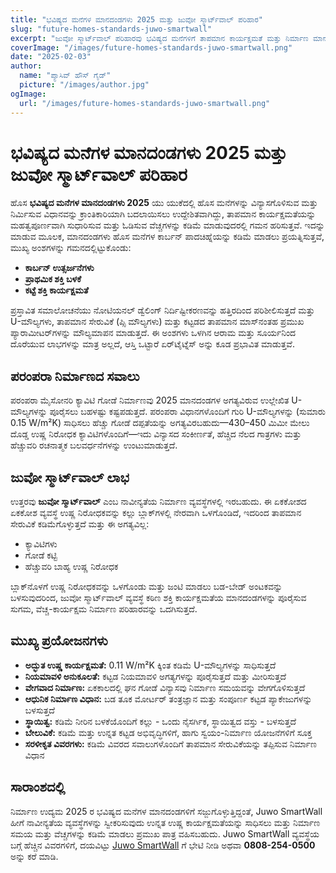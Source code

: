 ```yaml
---
title: "ಭವಿಷ್ಯದ ಮನೆಗಳ ಮಾನದಂಡಗಳು 2025 ಮತ್ತು ಜುವೋ ಸ್ಮಾರ್ಟ್‌ವಾಲ್ ಪರಿಹಾರ"
slug: "future-homes-standards-juwo-smartwall"
excerpt: "ಜುವೋ ಸ್ಮಾರ್ಟ್‌ವಾಲ್ ಪರಿಹಾರವು ಭವಿಷ್ಯದ ಮನೆಗಳಿಗೆ ತಾಪಮಾನ ಕಾರ್ಯಕ್ಷಮತೆ ಮತ್ತು ನಿರ್ಮಾಣ ಮಾನದಂಡಗಳನ್ನು ಹೇಗೆ ಕ್ರಾಂತಿಕಾರಿಯಾಗಿ ಬದಲಾಯಿಸುತ್ತದೆ ಎಂಬುದನ್ನು ಅನ್ವೇಷಿಸಿ."
coverImage: "/images/future-homes-standards-juwo-smartwall.png"
date: "2025-02-03"
author:
  name: "ಪ್ಯಾಸಿವ್ ಹೌಸ್ ಗೈಡ್"
  picture: "/images/author.jpg"
ogImage:
  url: "/images/future-homes-standards-juwo-smartwall.png"
---
```


# ಭವಿಷ್ಯದ ಮನೆಗಳ ಮಾನದಂಡಗಳು 2025 ಮತ್ತು ಜುವೋ ಸ್ಮಾರ್ಟ್‌ವಾಲ್ ಪರಿಹಾರ

ಹೊಸ **ಭವಿಷ್ಯದ ಮನೆಗಳ ಮಾನದಂಡಗಳು 2025** ಯು ಯುಕೆದಲ್ಲಿ ಹೊಸ ಮನೆಗಳನ್ನು ವಿನ್ಯಾಸಗೊಳಿಸುವ ಮತ್ತು ನಿರ್ಮಿಸುವ ವಿಧಾನವನ್ನು ಕ್ರಾಂತಿಕಾರಿಯಾಗಿ ಬದಲಾಯಿಸಲು ಉದ್ದೇಶಿತವಾಗಿದ್ದು, ತಾಪಮಾನ ಕಾರ್ಯಕ್ಷಮತೆಯನ್ನು ಮಹತ್ವಪೂರ್ಣವಾಗಿ ಸುಧಾರಿಸುವ ಮತ್ತು ಓಡಿಸುವ ವೆಚ್ಚಗಳನ್ನು ಕಡಿಮೆ ಮಾಡುವುದರಲ್ಲಿ ಗಮನ ಹರಿಸುತ್ತವೆ. ಇದನ್ನು ಮಾಡುವ ಮೂಲಕ, ಮಾನದಂಡಗಳು ಹೊಸ ಮನೆಗಳ ಕಾರ್ಬನ್ ಪಾದಚಿಹ್ನೆಯನ್ನು ಕಡಿಮೆ ಮಾಡಲು ಪ್ರಯತ್ನಿಸುತ್ತವೆ, ಮುಖ್ಯ ಅಂಶಗಳನ್ನು ಗಮನದಲ್ಲಿಟ್ಟುಕೊಂಡು:

- **ಕಾರ್ಬನ್ ಉತ್ಸರ್ಜನೆಗಳು**
- **ಪ್ರಾಥಮಿಕ ಶಕ್ತಿ ಬಳಕೆ**
- **ಕಟ್ಟೆ ಶಕ್ತಿ ಕಾರ್ಯಕ್ಷಮತೆ**

ಪ್ರಸ್ತಾವಿತ ಸಮಾಲೋಚನೆಯು ನೋಟಿಯನಲ್ ಡ್ವೆಲಿಂಗ್ ನಿರ್ದಿಷ್ಟೀಕರಣವನ್ನು ಹತ್ತಿರದಿಂದ ಪರಿಶೀಲಿಸುತ್ತದೆ ಮತ್ತು U-ಮೌಲ್ಯಗಳು, ತಾಪಮಾನ ಸೇರುವಿಕೆ (ಪ್ಸಿ ಮೌಲ್ಯಗಳು) ಮತ್ತು ಕಟ್ಟಡದ ತಾಪಮಾನ ಮಾಸ್‌ನಂತಹ ಪ್ರಮುಖ ಪ್ಯಾರಾಮೀಟರ್‌ಗಳನ್ನು ಮೌಲ್ಯಮಾಪನ ಮಾಡುತ್ತದೆ. ಈ ಅಂಶಗಳು ಒಳಗಿನ ಆರಾಮ ಮತ್ತು ಸೂರ್ಯನಿಂದ ದೊರೆಯುವ ಲಾಭಗಳನ್ನು ಮಾತ್ರ ಅಲ್ಲದೆ, ಆಸ್ತಿ ಒಟ್ಟಾರೆ ಏರ್‌ಟೈಟ್ನೆಸ್ ಅನ್ನು ಕೂಡ ಪ್ರಭಾವಿತ ಮಾಡುತ್ತವೆ.

## ಪರಂಪರಾ ನಿರ್ಮಾಣದ ಸವಾಲು

ಪರಂಪರಾ ಮೈಸೋನರಿ ಕ್ಯಾವಿಟಿ ಗೋಡೆ ನಿರ್ಮಾಣವು 2025 ಮಾನದಂಡಗಳ ಅಗತ್ಯವಿರುವ ಉಲ್ಲೇಖಿತ U-ಮೌಲ್ಯಗಳನ್ನು ಪೂರೈಸಲು ಬಹಳಷ್ಟು ಕಷ್ಟಪಡುತ್ತದೆ. ಪರಂಪರಾ ವಿಧಾನಗಳೊಂದಿಗೆ ಗುರಿ U-ಮೌಲ್ಯಗಳನ್ನು (ಸುಮಾರು 0.15 W/m²K) ಸಾಧಿಸಲು ಹೆಚ್ಚು ಗೋಡೆ ದಪ್ಪತೆಯನ್ನು ಅಗತ್ಯವಿರಬಹುದು—430–450 ಮಿಮೀ ಮೇಲು ದೊಡ್ಡ ಉಷ್ಣ ನಿರೋಧಕ ಕ್ಯಾವಿಟಿಗಳೊಂದಿಗೆ—ಇದು ವಿನ್ಯಾಸದ ಸಂಕೀರ್ಣತೆ, ಹೆಚ್ಚಿದ ನೆಲದ ಗಾತ್ರಗಳು ಮತ್ತು ಹೆಚ್ಚುವರಿ ರಚನಾತ್ಮಕ ಬಲವರ್ಧನೆಗಳನ್ನು ಉಂಟುಮಾಡುತ್ತದೆ.

## ಜುವೋ ಸ್ಮಾರ್ಟ್‌ವಾಲ್ ಲಾಭ

ಉತ್ತರವು **ಜುವೋ ಸ್ಮಾರ್ಟ್‌ವಾಲ್** ಎಂಬ ನಾವೀನ್ಯತೆಯ ನಿರ್ಮಾಣ ವ್ಯವಸ್ಥೆಗಳಲ್ಲಿ ಇರಬಹುದು. ಈ ಏಕಕೋಶದ ಏಕಕೋಶ ವ್ಯವಸ್ಥೆ ಉಷ್ಣ ನಿರೋಧಕವನ್ನು ಕಲ್ಲು ಬ್ಲಾಕ್‌ಗಳಲ್ಲಿ ನೇರವಾಗಿ ಒಳಗೊಂಡಿದೆ, ಇದರಿಂದ ತಾಪಮಾನ ಸೇರುವಿಕೆ ಕಡಿಮೆಗೊಳ್ಳುತ್ತದೆ ಮತ್ತು ಈ ಅಗತ್ಯವಿಲ್ಲ:

- ಕ್ಯಾವಿಟಿಗಳು
- ಗೋಡೆ ಕಟ್ಟಿ
- ಹೆಚ್ಚುವರಿ ಬಾಹ್ಯ ಉಷ್ಣ ನಿರೋಧಕ

ಬ್ಲಾಕ್‌ನೊಳಗೆ ಉಷ್ಣ ನಿರೋಧಕವನ್ನು ಒಳಗೊಂಡು ಮತ್ತು ಜಂಟಿ ಮಾಡಲು ಬಡ-ಬೇಡ್ ಅಂಟಕವನ್ನು ಬಳಸುವುದರಿಂದ, ಜುವೋ ಸ್ಮಾರ್ಟ್‌ವಾಲ್ ವ್ಯವಸ್ಥೆ ಕಠಿಣ ಶಕ್ತಿ ಕಾರ್ಯಕ್ಷಮತೆಯ ಮಾನದಂಡಗಳನ್ನು ಪೂರೈಸುವ ಸುಗಮ, ವೆಚ್ಚ-ಕಾರ್ಯಕ್ಷಮ ನಿರ್ಮಾಣ ಪರಿಹಾರವನ್ನು ಒದಗಿಸುತ್ತದೆ.

## ಮುಖ್ಯ ಪ್ರಯೋಜನಗಳು

- **ಅದ್ಭುತ ಉಷ್ಣ ಕಾರ್ಯಕ್ಷಮತೆ:** 0.11 W/m²K ಕ್ಕಿಂತ ಕಡಿಮೆ U-ಮೌಲ್ಯಗಳನ್ನು ಸಾಧಿಸುತ್ತದೆ
- **ನಿಯಮಾವಳಿ ಅನುಕೂಲತೆ:** ಕಟ್ಟಡ ನಿಯಮಾವಳಿ ಅಗತ್ಯಗಳನ್ನು ಪೂರೈಸುತ್ತದೆ ಮತ್ತು ಮೀರಿಸುತ್ತದೆ
- **ವೇಗವಾದ ನಿರ್ಮಾಣ:** ಏಕಕಾಲದಲ್ಲಿ ಘನ ಗೋಡೆ ವಿನ್ಯಾಸವು ನಿರ್ಮಾಣ ಸಮಯವನ್ನು ವೇಗಗೊಳಿಸುತ್ತದೆ
- **ಆಧುನಿಕ ನಿರ್ಮಾಣ ವಿಧಾನ:** ಬಡ ತೂಕ ಮೋರ್ಟರ್ ತಂತ್ರಜ್ಞಾನ ಮತ್ತು ಸಂಪೂರ್ಣ ಕಟ್ಟಡ ಪ್ಯಾಕೇಜುಗಳನ್ನು ಬಳಸುತ್ತದೆ
- **ಸ್ಥಾಯಿತ್ವ:** ಕಡಿಮೆ ನೀರಿನ ಬಳಕೆಯೊಂದಿಗೆ ಕಲ್ಲು - ಒಂದು ನೈಸರ್ಗಿಕ, ಸ್ಥಾಯಿತ್ವದ ವಸ್ತು - ಬಳಸುತ್ತದೆ
- **ಬೇಲುವಿಕೆ:** ಕಡಿಮೆ ಮತ್ತು ಉನ್ನತ ಕಟ್ಟಡ ಅಭಿವೃದ್ಧಿಗಳಿಗೆ, ಹಾಗು ಸ್ವಯಂ-ನಿರ್ಮಾಣ ಯೋಜನೆಗಳಿಗೆ ಸೂಕ್ತ
- **ಸರಳೀಕೃತ ವಿವರಗಳು:** ಕಡಿಮೆ ವಿವರದ ಸವಾಲುಗಳೊಂದಿಗೆ ತಾಪಮಾನ ಸೇರುವಿಕೆಯನ್ನು ತಪ್ಪಿಸುವ ನಿರ್ಮಾಣ ವಿಧಾನ

## ಸಾರಾಂಶದಲ್ಲಿ

ನಿರ್ಮಾಣ ಉದ್ಯಮ 2025 ರ ಭವಿಷ್ಯದ ಮನೆಗಳ ಮಾನದಂಡಗಳಿಗೆ ಸಜ್ಜುಗೊಳ್ಳುತ್ತಿದ್ದಂತೆ, Juwo SmartWall ಹೀಗೆ ನಾವೀನ್ಯತೆಯ ವ್ಯವಸ್ಥೆಗಳನ್ನು ಸ್ವೀಕರಿಸುವುದು ಉನ್ನತ ಉಷ್ಣ ಕಾರ್ಯಕ್ಷಮತೆಯನ್ನು ಸಾಧಿಸಲು ಮತ್ತು ನಿರ್ಮಾಣ ಸಮಯ ಮತ್ತು ವೆಚ್ಚಗಳನ್ನು ಕಡಿಮೆ ಮಾಡಲು ಪ್ರಮುಖ ಪಾತ್ರ ವಹಿಸಬಹುದು. Juwo SmartWall ವ್ಯವಸ್ಥೆಯ ಬಗ್ಗೆ ಹೆಚ್ಚಿನ ವಿವರಗಳಿಗೆ, ದಯವಿಟ್ಟು [Juwo SmartWall](http://www.Juwo-SmartWall.co.uk) ಗೆ ಭೇಟಿ ನೀಡಿ ಅಥವಾ **0808-254-0500** ಅನ್ನು ಕರೆ ಮಾಡಿ.